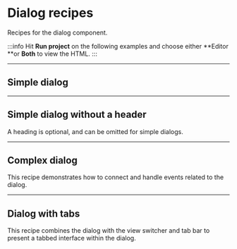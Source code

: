 # Dialog recipes

Recipes for the dialog component.

:::info
Hit **Run project** on the following examples and choose either **Editor **or **Both** to view the HTML.
:::

---

## Simple dialog

<RecipeDemo
  href="https://stackblitz.com/edit/forge-recipes-dialog-simple"
  componentList="dialog button scaffold toolbar" />

---

## Simple dialog without a header

<RecipeDemo
  href="https://stackblitz.com/edit/forge-recipes-dialog-simple-without-header"
  componentList="dialog button scaffold toolbar">

A heading is optional, and can be omitted for simple dialogs.

</RecipeDemo>

---

## Complex dialog

<RecipeDemo
  href="https://stackblitz.com/edit/forge-recipes-dialog-complex"
  componentList="dialog button scaffold toolbar">

This recipe demonstrates how to connect and handle events related to the dialog.

</RecipeDemo>

---

## Dialog with tabs

<RecipeDemo
  href="https://stackblitz.com/edit/forge-recipes-dialog-tabs"
  componentList="dialog button scaffold view-switcher tab-bar toolbar">

This recipe combines the dialog with the view switcher and tab bar to present a tabbed interface within the dialog.

</RecipeDemo>
